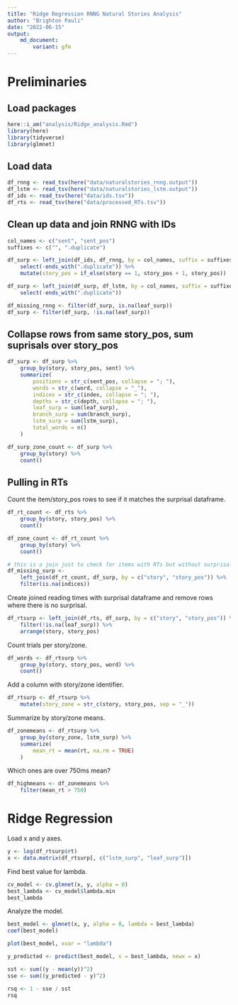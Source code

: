 ```yaml
---
title: "Ridge Regression RNNG Natural Stories Analysis"
author: "Brighton Pauli"
date: "2022-06-15"
output:
    md_document:
        variant: gfm
---
```


# Preliminaries

## Load packages

```r

here::i_am("analysis/Ridge_analysis.Rmd")
library(here)
library(tidyverse)
library(glmnet)
```

## Load data

```r

df_rnng <- read_tsv(here("data/naturalstories_rnng.output"))
df_lstm <- read_tsv(here("data/naturalstories_lstm.output"))
df_ids <- read_tsv(here("data/ids.tsv"))
df_rts <- read_tsv(here("data/processed_RTs.tsv"))
```

## Clean up data and join RNNG with IDs

```r

col_names <- c("sent", "sent_pos")
suffixes <- c("", ".duplicate")

df_surp <- left_join(df_ids, df_rnng, by = col_names, suffix = suffixes) %>%
    select(-ends_with(".duplicate")) %>%
    mutate(story_pos = if_else(story == 1, story_pos + 1, story_pos))

df_surp <- left_join(df_surp, df_lstm, by = col_names, suffix = suffixes) %>%
    select(-ends_with(".duplicate"))

df_missing_rnng <- filter(df_surp, is.na(leaf_surp))
df_surp <- filter(df_surp, !is.na(leaf_surp))
```

## Collapse rows from same story_pos, sum suprisals over story_pos

```r

df_surp <- df_surp %>%
    group_by(story, story_pos, sent) %>%
    summarize(
        positions = str_c(sent_pos, collapse = "; "),
        words = str_c(word, collapse = "_"),
        indices = str_c(index, collapse = "; "),
        depths = str_c(depth, collapse = "; "),
        leaf_surp = sum(leaf_surp),
        branch_surp = sum(branch_surp),
        lstm_surp = sum(lstm_surp),
        total_words = n()
    )

df_surp_zone_count <- df_surp %>%
    group_by(story) %>%
    count()
```

## Pulling in RTs

Count the item/story_pos rows to see if it matches the surprisal dataframe.

```r

df_rt_count <- df_rts %>%
    group_by(story, story_pos) %>%
    count()

df_zone_count <- df_rt_count %>%
    group_by(story) %>%
    count()

# this is a join just to check for items with RTs but without surprisals
df_missing_surp <-
    left_join(df_rt_count, df_surp, by = c("story", "story_pos")) %>%
    filter(is.na(indices))
```

Create joined reading times with surprisal dataframe and remove rows where 
there is no surprisal.

```r

df_rtsurp <- left_join(df_rts, df_surp, by = c("story", "story_pos")) %>%
    filter(!is.na(leaf_surp)) %>%
    arrange(story, story_pos)
```

Count trials per story/zone.

```r

df_words <- df_rtsurp %>%
    group_by(story, story_pos, word) %>%
    count()
```

Add a column with story/zone identifier.

```r

df_rtsurp <- df_rtsurp %>%
    mutate(story_zone = str_c(story, story_pos, sep = "_"))
```

Summarize by story/zone means.

```r

df_zonemeans <- df_rtsurp %>%
    group_by(story_zone, lstm_surp) %>%
    summarize(
        mean_rt = mean(rt, na.rm = TRUE)
    )
```

Which ones are over 750ms mean?

```r

df_highmeans <- df_zonemeans %>%
    filter(mean_rt > 750)
```


# Ridge Regression

Load x and y axes.

```r

y <- log(df_rtsurp$rt)
x <- data.matrix(df_rtsurp[, c("lstm_surp", "leaf_surp")])
```

Find best value for lambda.

```r

cv_model <- cv.glmnet(x, y, alpha = 0)
best_lambda <- cv_model$lambda.min
best_lambda
```

Analyze the model.

```r

best_model <- glmnet(x, y, alpha = 0, lambda = best_lambda)
coef(best_model)

plot(best_model, xvar = "lambda")

y_predicted <- predict(best_model, s = best_lambda, newx = x)

sst <- sum((y - mean(y))^2)
sse <- sum((y_predicted - y)^2)

rsq <- 1 - sse / sst
rsq
```
